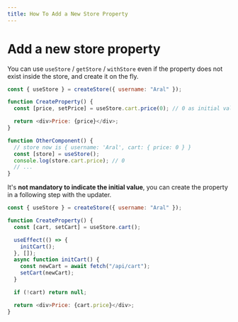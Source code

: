```yaml
---
title: How To Add a New Store Property
---
```



# Add a new store property

You can use `useStore` / `getStore` / `withStore` even if the property does not exist inside the store, and create it on the fly.

```js
const { useStore } = createStore({ username: "Aral" });

function CreateProperty() {
  const [price, setPrice] = useStore.cart.price(0); // 0 as initial value

  return <div>Price: {price}</div>;
}

function OtherComponent() {
  // store now is { username: 'Aral', cart: { price: 0 } }
  const [store] = useStore();
  console.log(store.cart.price); // 0
  // ...
}
```

It's **not mandatory to indicate the initial value**, you can create the property in a following step with the updater.

```js
const { useStore } = createStore({ username: "Aral" });

function CreateProperty() {
  const [cart, setCart] = useStore.cart();

  useEffect(() => {
    initCart();
  }, []);
  async function initCart() {
    const newCart = await fetch("/api/cart");
    setCart(newCart);
  }

  if (!cart) return null;

  return <div>Price: {cart.price}</div>;
}
```

<FeedbackRating />
